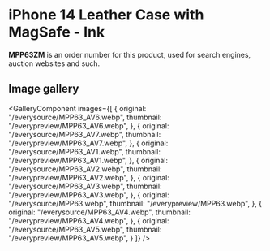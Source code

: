
# iPhone 14 Leather Case with MagSafe - Ink

<Callout type='info' emoji='👉🏻'>**MPP63ZM** is an order number for this product, used for search engines, auction websites and such.</Callout>

## Image gallery

<GalleryComponent
    images={[
      {
        original: "/everysource/MPP63_AV6.webp",
        thumbnail: "/everypreview/MPP63_AV6.webp",
      },
      {
        original: "/everysource/MPP63_AV7.webp",
        thumbnail: "/everypreview/MPP63_AV7.webp",
      },
      {
        original: "/everysource/MPP63_AV1.webp",
        thumbnail: "/everypreview/MPP63_AV1.webp",
      },
      {
        original: "/everysource/MPP63_AV2.webp",
        thumbnail: "/everypreview/MPP63_AV2.webp",
      },
      {
        original: "/everysource/MPP63_AV3.webp",
        thumbnail: "/everypreview/MPP63_AV3.webp",
      },
      {
        original: "/everysource/MPP63.webp",
        thumbnail: "/everypreview/MPP63.webp",
      },
      {
        original: "/everysource/MPP63_AV4.webp",
        thumbnail: "/everypreview/MPP63_AV4.webp",
      },
      {
        original: "/everysource/MPP63_AV5.webp",
        thumbnail: "/everypreview/MPP63_AV5.webp",
      }
    ]}
  />
